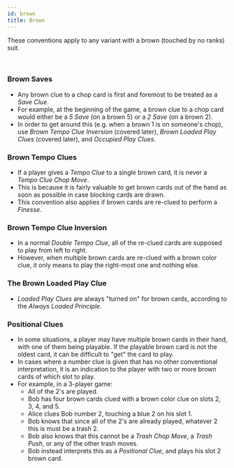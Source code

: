 ```yaml
---
id: brown
title: Brown
---
```



These conventions apply to any variant with a brown (touched by no ranks) suit.

<br />

### Brown Saves

- Any brown clue to a chop card is first and foremost to be treated as a _Save Clue_.
- For example, at the beginning of the game, a brown clue to a chop card would either be a _5 Save_ (on a brown 5) or a _2 Save_ (on a brown 2).
- In order to get around this (e.g. when a brown 1 is on someone's chop), use _Brown Tempo Clue Inversion_ (covered later), _Brown Loaded Play Clues_ (covered later), and _Occupied Play Clues_.

### Brown Tempo Clues

- If a player gives a _Tempo Clue_ to a single brown card, it is never a _Tempo Clue Chop Move_.
- This is because it is fairly valuable to get brown cards out of the hand as soon as possible in case blocking cards are drawn.
- This convention also applies if brown cards are re-clued to perform a _Finesse_.

### Brown Tempo Clue Inversion

- In a normal _Double Tempo Clue_, all of the re-clued cards are supposed to play from left to right.
- However, when multiple brown cards are re-clued with a brown color clue, it only means to play the right-most one and nothing else.

### The Brown Loaded Play Clue

- _Loaded Play Clues_ are always "turned on" for brown cards, according to the _Always Loaded Principle_.

### Positional Clues

- In some situations, a player may have multiple brown cards in their hand, with one of them being playable. If the playable brown card is not the oldest card, it can be difficult to "get" the card to play.
- In cases where a number clue is given that has no other conventional interpretation, it is an indication to the player with two or more brown cards of which slot to play.
- For example, in a 3-player game:
  - All of the 2's are played.
  - Bob has four brown cards clued with a brown color clue on slots 2, 3, 4, and 5.
  - Alice clues Bob number 2, touching a blue 2 on his slot 1.
  - Bob knows that since all of the 2's are already played, whatever 2 this is must be a trash 2.
  - Bob also knows that this cannot be a _Trash Chop Move_, a _Trash Push_, or any of the other trash moves.
  - Bob instead interprets this as a _Positional Clue_, and plays his slot 2 brown card.

<Positional />
